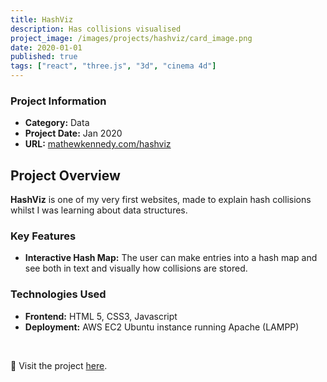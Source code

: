 ```yaml
---
title: HashViz
description: Has collisions visualised
project_image: /images/projects/hashviz/card_image.png
date: 2020-01-01
published: true
tags: ["react", "three.js", "3d", "cinema 4d"]
---
```


<div className="grid grid-cols-1 md:grid-cols-2">
    <AnimatedPhone scrollDir="y" screenBackgroundImage="/images/projects/hashviz/animated_mobile.png"/>
    <div>
        <h3>Project Information</h3>
        <ul>
            <li><strong>Category:</strong> Data</li>
            <li><strong>Project Date:</strong> Jan 2020</li>
            <li><strong>URL:</strong> <a href="https://www.mathewkennedy.com/hashviz" target="_blank" className="text-[green] dark:text-[lightgreen]">mathewkennedy.com/hashviz</a></li>
        </ul>
    </div>
</div>

## Project Overview
**HashViz** is one of my very first websites, made to explain hash collisions whilst I was learning about data structures. 

### Key Features
- **Interactive Hash Map:** The user can make entries into a hash map and see both in text and visually how collisions are stored.

### Technologies Used
- **Frontend:** HTML 5, CSS3, Javascript
- **Deployment:** AWS EC2 Ubuntu instance running Apache (LAMPP)

<br/>

🔗 Visit the project [here](https://www.mathewkennedy.com/hashviz).